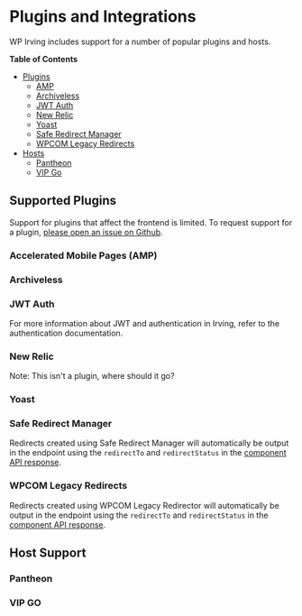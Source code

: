 <Meta title="WordPress|Plugins and Integrations" />

# Plugins and Integrations
WP Irving includes support for a number of popular plugins and hosts.

**Table of Contents**
* [Plugins](#supported-plugins)
  * [AMP](#accelerated-mobile-pages-amp)
  * [Archiveless](#archiveless)
  * [JWT Auth](#jwt-auth)
  * [New Relic](#new-relic)
  * [Yoast](#yoast)
  * [Safe Redirect Manager](#safe-redirect-manager)
  * [WPCOM Legacy Redirects](#wpcom-legacy-redirects)
* [Hosts](#supported-hosts)
  * [Pantheon](#pantheon)
  * [VIP Go](#vip-go)

## Supported Plugins
Support for plugins that affect the frontend is limited. To request support for a plugin, [please open an issue on Github](https://github.com/alleyinteractive/wp-irving/issues).

### Accelerated Mobile Pages (AMP)
### Archiveless
### JWT Auth
For more information about JWT and authentication in Irving, refer to the authentication documentation.

### New Relic
Note: This isn't a plugin, where should it go?

### Yoast

### Safe Redirect Manager
Redirects created using Safe Redirect Manager will automatically be output in the endpoint using the `redirectTo` and `redirectStatus` in the [component API response](https://github.com/alleyinteractive/irving/wiki/Components-API#response-shape).

### WPCOM Legacy Redirects
Redirects created using WPCOM Legacy Redirector will automatically be output in the endpoint using the `redirectTo` and `redirectStatus` in the [component API response](https://github.com/alleyinteractive/irving/wiki/Components-API#response-shape).

## Host Support
### Pantheon
### VIP GO